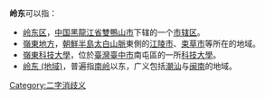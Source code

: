 '''岭东'''可以指：
* [[岭东区|岭东区]]，[[中華人民共和國|中国]][[黑龍江省|黑龍江省]][[雙鴨山市|雙鴨山市]]下辖的一个[[市辖区|市辖区]]。
* [[嶺東地方|嶺東地方]]，[[朝鮮半島|朝鮮半島]][[太白山脈|太白山脈]]東側的[[江陵市|江陵市]]、[[束草市|束草市]]等所在的地域。
* [[嶺東科技大學|嶺東科技大學]]，位於[[臺灣|臺灣]][[臺中市|臺中市]]南屯區的一所[[科技大學|科技大學]]。
* [[岭东_(地域)|岭东 (地域)]]，普遍指[[南岭|南岭]]以东，广义包括[[潮汕地区|潮汕]]与[[闽南地区|闽南]]的地域。
{{disambig}}

[[Category:二字消歧义|Category:二字消歧义]]